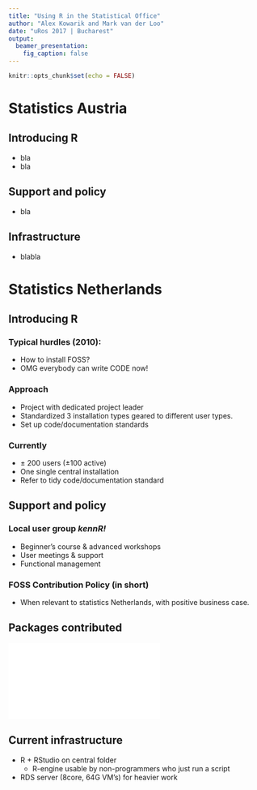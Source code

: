 ```yaml
---
title: "Using R in the Statistical Office"
author: "Alex Kowarik and Mark van der Loo"
date: "uRos 2017 | Bucharest"
output: 
  beamer_presentation:
    fig_caption: false
---
```


```r
knitr::opts_chunk$set(echo = FALSE)
```


# Statistics Austria

## Introducing R

- bla
- bla

## Support and policy

- bla

## Infrastructure

- blabla


# Statistics Netherlands

## Introducing R


### Typical hurdles (2010):

- How to install FOSS? 
- OMG everybody can write CODE now!

### Approach

- Project with dedicated project leader
- Standardized 3 installation types geared to different user types.
- Set up code/documentation standards

### Currently

- $\pm$ 200 users ($\pm 100$ active)
- One single central installation
- Refer to tidy code/documentation standard

## Support and policy

### Local user group _kennR!_

- Beginner's course & advanced workshops
- User meetings & support
- Functional management

### FOSS Contribution Policy (in short)

- When relevant to statistics Netherlands, with positive business case.

## Packages contributed

![](fig/wordcloud.pdf)


## Current infrastructure

- R + RStudio on central folder
    - R-engine usable by non-programmers who just run a script
- RDS server (8core, 64G VM's) for heavier work




